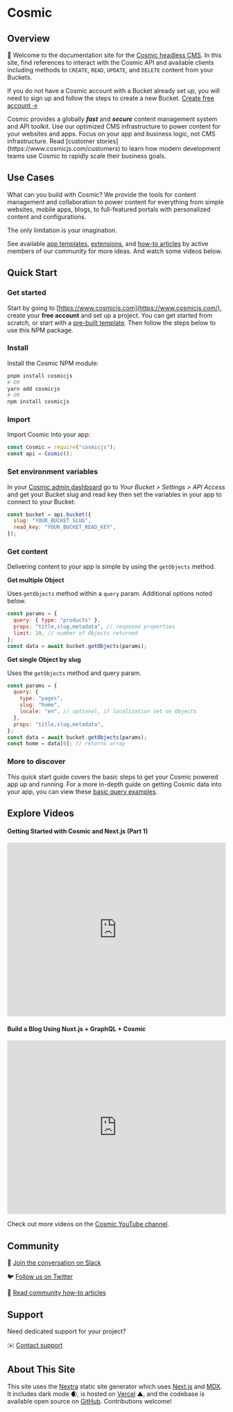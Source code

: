 
# Cosmic

<Features />

## Overview

👋 Welcome to the documentation site for the [Cosmic headless CMS](https://www.cosmicjs.com). In this site, find references to interact with the Cosmic API and available clients including methods to `CREATE`, `READ`, `UPDATE`, and `DELETE` content from your Buckets.

If you do not have a Cosmic account with a Bucket already set up, you will need to sign up and follow the steps to create a new Bucket. [Create free account →](https://app.cosmicjs.com/signup)

<Callout emoji="🚀">
  Cosmic provides a globally
  <i>
    <b>fast</b>
  </i>
  and
  <i>
    <b>secure</b>
  </i>
  content management system and API toolkit. Use our optimized CMS
  infrastructure to power content for your websites and apps. Focus on your app
  and business logic, not CMS infrastructure. Read [customer
  stories](https://www.cosmicjs.com/customers) to learn how modern development
  teams use Cosmic to rapidly scale their business goals.
</Callout>

## Use Cases

What can you build with Cosmic? We provide the tools for content management and collaboration to power content for everything from simple websites, mobile apps, blogs, to full-featured portals with personalized content and configurations.

<Callout>The only limitation is your imagination.</Callout>

See available [app templates](https://www.cosmicjs.com/apps), [extensions](https://www.cosmicjs.com/extensions), and [how-to articles](https://www.cosmicjs.com/articles) by active members of our community for more ideas. And watch some videos below.

## Quick Start

### Get started

Start by going to [https://www.cosmicjs.com](https://www.cosmicjs.com/), create your **free account** and set up a project. You can get started from scratch, or start with a [pre-built template](https://www.cosmicjs.com/apps). Then follow the steps below to use this NPM package.

### Install

Install the Cosmic NPM module:

```bash
pnpm install cosmicjs
# OR
yarn add cosmicjs
# OR
npm install cosmicjs
```

### Import

Import Cosmic into your app:

```js
const Cosmic = require("cosmicjs");
const api = Cosmic();
```

### Set environment variables

In your [Cosmic admin dashboard](https://app.cosmicjs.com/login) go to *Your Bucket > Settings > API Access* and get your Bucket slug and read key then set the variables in your app to connect to your Bucket:

```js
const bucket = api.bucket({
  slug: "YOUR_BUCKET_SLUG",
  read_key: "YOUR_BUCKET_READ_KEY",
});
```

### Get content

Delivering content to your app is simple by using the `getObjects` method.

**Get multiple Object**

Uses `getObjects` method within a `query` param. Additional options noted below.

```js
const params = {
  query: { type: "products" },
  props: "title,slug,metadata", // response properties
  limit: 10, // number of Objects returned
};
const data = await bucket.getObjects(params);
```

**Get single Object by slug**

Uses the `getObjects` method and query param.

```js
const params = {
  query: {
    type: "pages",
    slug: "home",
    locale: "en", // optional, if localization set on Objects
  },
  props: "title,slug,metadata",
};
const data = await bucket.getObjects(params);
const home = data[0]; // returns array
```

### More to discover

This quick start guide covers the basic steps to get your Cosmic powered app up and running. For a more in-depth guide on getting Cosmic data into your app, you can view these [basic query examples](https://docs.cosmicjs.com/examples/basic-queries).

## Explore Videos

#### Getting Started with Cosmic and Next.js (Part 1)

<iframe
  width="100%"
  height="400"
  src="https://www.youtube.com/embed/NZA1dF2IDqQ"
  title="YouTube video player"
  frameBorder="0"
  allow="accelerometer; autoplay; clipboard-write; encrypted-media; gyroscope; picture-in-picture"
  allowFullScreen
></iframe>

#### Build a Blog Using Nuxt.js + GraphQL + Cosmic

<iframe
  width="100%"
  height="400"
  src="https://www.youtube.com/embed/8-1XcAmECfc"
  title="YouTube video player"
  frameBorder="0"
  allow="accelerometer; autoplay; clipboard-write; encrypted-media; gyroscope; picture-in-picture"
  allowFullScreen
></iframe>

Check out more videos on the [Cosmic YouTube channel](https://www.youtube.com/c/CosmicJS).

## Community

💬 [Join the conversation on Slack](https://cosmicslack.herokuapp.com/)

🐦 [Follow us on Twitter](https://twitter.com/cosmicjs)

📃 [Read community how-to articles](https://www.cosmicjs.com/articles)

## Support

Need dedicated support for your project?

✉️ [Contact support](https://www.cosmicjs.com/contact)

## About This Site

This site uses the [Nextra](https://github.com/shuding/nextra) static site generator which uses [Next.js](https://nextjs.org/) and [MDX](https://mdxjs.com/). It includes dark mode 🌒, is hosted on [Vercel](https://vercel.com/) ▲, and the codebase is available open source on [GitHub](https://github.com/cosmicjs/cosmic-docs).
Contributions welcome!
